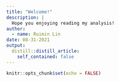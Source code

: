 ```yaml
---
title: "Welcome!"
description: |
  Hope you enjoying reading my analysis!
author:
  - name: Ruimin Lin 
date: 08-31-2021
output:
  distill::distill_article:
    self_contained: false
---
```


```r
knitr::opts_chunk$set(echo = FALSE)

```




